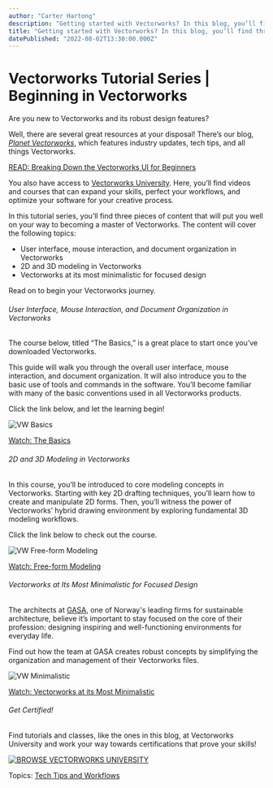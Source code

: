 ```yaml
---
author: "Carter Hartong"
description: "Getting started with Vectorworks? In this blog, you’ll find three helpful courses that will aid in your professional journey."
title: "Getting started with Vectorworks? In this blog, you’ll find three helpful courses that will aid in your professional journey." 
datePublished: "2022-08-02T13:30:00.000Z"
---
```

# Vectorworks Tutorial Series | Beginning in Vectorworks

Are you new to Vectorworks and its robust design features?

Well, there are several great resources at your disposal! There’s our blog, _[Planet Vectorworks](../../../net/vectorworks/blog/index.html)_, which features industry updates, tech tips, and all things Vectorworks.

[READ: Breaking Down the Vectorworks UI for Beginners](../../../net/vectorworks/blog/palettes-workspaces-and-ui-in-vectorworks.html)

You also have access to [Vectorworks University](https://university.vectorworks.net/). Here, you’ll find videos and courses that can expand your skills, perfect your workflows, and optimize your software for your creative process.

In this tutorial series, you’ll find three pieces of content that will put you well on your way to becoming a master of Vectorworks. The content will cover the following topics:

* User interface, mouse interaction, and document organization in Vectorworks
* 2D and 3D modeling in Vectorworks
* Vectorworks at its most minimalistic for focused design

Read on to begin your Vectorworks journey.

###### User Interface, Mouse Interaction, and Document Organization in Vectorworks

The course below, titled “The Basics,” is a great place to start once you’ve downloaded Vectorworks.

This guide will walk you through the overall user interface, mouse interaction, and document organization. It will also introduce you to the basic use of tools and commands in the software. You’ll become familiar with many of the basic conventions used in all Vectorworks products. 

Click the link below, and let the learning begin!

![VW Basics](https://blog.vectorworks.net/hs-fs/hubfs/Blog%20Images/220721_Beginner_Tutorial%20Series/VW%20Basics.png?width=1440&name=VW%20Basics.png)

[Watch: The Basics](https://university.vectorworks.net/course/view.php?id=58)

###### 2D and 3D Modeling in Vectorworks

In this course, you’ll be introduced to core modeling concepts in Vectorworks. Starting with key 2D drafting techniques, you’ll learn how to create and manipulate 2D forms. Then, you’ll witness the power of Vectorworks’ hybrid drawing environment by exploring fundamental 3D modeling workflows.

Click the link below to check out the course. 

![VW Free-form Modeling](https://blog.vectorworks.net/hs-fs/hubfs/Blog%20Images/220721_Beginner_Tutorial%20Series/VW%20Free-form%20Modeling.png?width=1440&name=VW%20Free-form%20Modeling.png)

[Watch: Free-form Modeling](https://university.vectorworks.net/course/view.php?id=64)

###### Vectorworks at Its Most Minimalistic for Focused Design

The architects at [GASA](https://www.archdaily.com/search/projects/categories/schools/country/norway/offices/gasa-architects), one of Norway's leading firms for sustainable architecture, believe it’s important to stay focused on the core of their profession: designing inspiring and well-functioning environments for everyday life. 

Find out how the team at GASA creates robust concepts by simplifying the organization and management of their Vectorworks files.

![VW Minimalistic](https://blog.vectorworks.net/hs-fs/hubfs/Blog%20Images/220721_Beginner_Tutorial%20Series/VW%20Minimalistic.png?width=1440&name=VW%20Minimalistic.png)

[Watch: Vectorworks at its Most Minimalistic](https://university.vectorworks.net/course/view.php?id=52)

###### Get Certified!

Find tutorials and classes, like the ones in this blog, at Vectorworks University and work your way towards certifications that prove your skills!

[![BROWSE VECTORWORKS UNIVERSITY](https://no-cache.hubspot.com/cta/default/3018241/80cc3a4d-d8da-4e1e-87d3-d9a3e929e246.png)](https://cta-redirect.hubspot.com/cta/redirect/3018241/80cc3a4d-d8da-4e1e-87d3-d9a3e929e246) 

 Topics: [Tech Tips and Workflows](https://blog.vectorworks.net/topic/tech-tips-and-workflows) 

 
